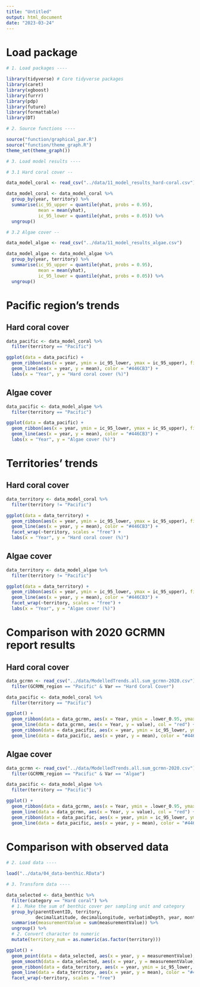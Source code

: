 ```yaml
---
title: "Untitled"
output: html_document
date: "2023-03-24"
---
```


# Load package

```r

# 1. Load packages ----

library(tidyverse) # Core tidyverse packages
library(caret)
library(xgboost)
library(furrr)
library(pdp)
library(future)
library(formattable)
library(DT)

# 2. Source functions ----

source("function/graphical_par.R")
source("function/theme_graph.R")
theme_set(theme_graph())

# 3. Load model results ----

# 3.1 Hard coral cover --

data_model_coral <- read_csv("../data/11_model_results_hard-coral.csv")

data_model_coral <- data_model_coral %>% 
  group_by(year, territory) %>% 
  summarise(ic_95_upper = quantile(yhat, probs = 0.95),
            mean = mean(yhat),
            ic_95_lower = quantile(yhat, probs = 0.05)) %>% 
  ungroup()

# 3.2 Algae cover --

data_model_algae <- read_csv("../data/11_model_results_algae.csv")

data_model_algae <- data_model_algae %>% 
  group_by(year, territory) %>% 
  summarise(ic_95_upper = quantile(yhat, probs = 0.95),
            mean = mean(yhat),
            ic_95_lower = quantile(yhat, probs = 0.05)) %>% 
  ungroup()

```

# Pacific region's trends

## Hard coral cover

```r

data_pacific <- data_model_coral %>% 
  filter(territory == "Pacific")

ggplot(data = data_pacific) +
  geom_ribbon(aes(x = year, ymin = ic_95_lower, ymax = ic_95_upper), fill = "#446CB3", alpha = 0.4) +
  geom_line(aes(x = year, y = mean), color = "#446CB3") +
  labs(x = "Year", y = "Hard coral cover (%)")

```

## Algae cover

```r

data_pacific <- data_model_algae %>% 
  filter(territory == "Pacific")

ggplot(data = data_pacific) +
  geom_ribbon(aes(x = year, ymin = ic_95_lower, ymax = ic_95_upper), fill = "#446CB3", alpha = 0.4) +
  geom_line(aes(x = year, y = mean), color = "#446CB3") +
  labs(x = "Year", y = "Algae cover (%)")

```



# Territories' trends

## Hard coral cover

```r

data_territory <- data_model_coral %>% 
  filter(territory != "Pacific")

ggplot(data = data_territory) +
  geom_ribbon(aes(x = year, ymin = ic_95_lower, ymax = ic_95_upper), fill = "#446CB3", alpha = 0.4) +
  geom_line(aes(x = year, y = mean), color = "#446CB3") +
  facet_wrap(~territory, scales = "free") +
  labs(x = "Year", y = "Hard coral cover (%)")

```


## Algae cover

```r

data_territory <- data_model_algae %>% 
  filter(territory != "Pacific")

ggplot(data = data_territory) +
  geom_ribbon(aes(x = year, ymin = ic_95_lower, ymax = ic_95_upper), fill = "#446CB3", alpha = 0.4) +
  geom_line(aes(x = year, y = mean), color = "#446CB3") +
  facet_wrap(~territory, scales = "free") +
  labs(x = "Year", y = "Algae cover (%)")

```



# Comparison with 2020 GCRMN report results

## Hard coral cover

```r

data_gcrmn <- read_csv("../data/ModelledTrends.all.sum_gcrmn-2020.csv") %>% 
  filter(GCRMN_region == "Pacific" & Var == "Hard Coral Cover")

data_pacific <- data_model_coral %>% 
  filter(territory == "Pacific")

ggplot() +
  geom_ribbon(data = data_gcrmn, aes(x = Year, ymin = .lower_0.95, ymax = .upper_0.95), fill = "red", alpha = 0.4) +
  geom_line(data = data_gcrmn, aes(x = Year, y = value), col = "red") +
  geom_ribbon(data = data_pacific, aes(x = year, ymin = ic_95_lower, ymax = ic_95_upper), fill = "#446CB3", alpha = 0.4) +
  geom_line(data = data_pacific, aes(x = year, y = mean), color = "#446CB3")

```

## Algae cover

```r

data_gcrmn <- read_csv("../data/ModelledTrends.all.sum_gcrmn-2020.csv") %>% 
  filter(GCRMN_region == "Pacific" & Var == "Algae")

data_pacific <- data_model_algae %>% 
  filter(territory == "Pacific")

ggplot() +
  geom_ribbon(data = data_gcrmn, aes(x = Year, ymin = .lower_0.95, ymax = .upper_0.95), fill = "red", alpha = 0.4) +
  geom_line(data = data_gcrmn, aes(x = Year, y = value), col = "red") +
  geom_ribbon(data = data_pacific, aes(x = year, ymin = ic_95_lower, ymax = ic_95_upper), fill = "#446CB3", alpha = 0.4) +
  geom_line(data = data_pacific, aes(x = year, y = mean), color = "#446CB3")

```





# Comparison with observed data

```r

# 2. Load data ----

load("../data/04_data-benthic.RData")

# 3. Transform data ----

data_selected <- data_benthic %>% 
  filter(category == "Hard coral") %>% 
  # 1. Make the sum of benthic cover per sampling unit and category
  group_by(parentEventID, territory,
           decimalLatitude, decimalLongitude, verbatimDepth, year, month, day, eventID) %>% 
  summarise(measurementValue = sum(measurementValue)) %>% 
  ungroup() %>% 
  # 2. Convert character to numeric
  mutate(territory_num = as.numeric(as.factor(territory)))

```

```r

ggplot() +
  geom_point(data = data_selected, aes(x = year, y = measurementValue), alpha = 0.25, color = "#446CB3") +
  geom_smooth(data = data_selected, aes(x = year, y = measurementValue)) +
  geom_ribbon(data = data_territory, aes(x = year, ymin = ic_95_lower, ymax = ic_95_upper), fill = "#446CB3", alpha = 0.5) +
  geom_line(data = data_territory, aes(x = year, y = mean), color = "#446CB3") +
  facet_wrap(~territory, scales = "free")

```


